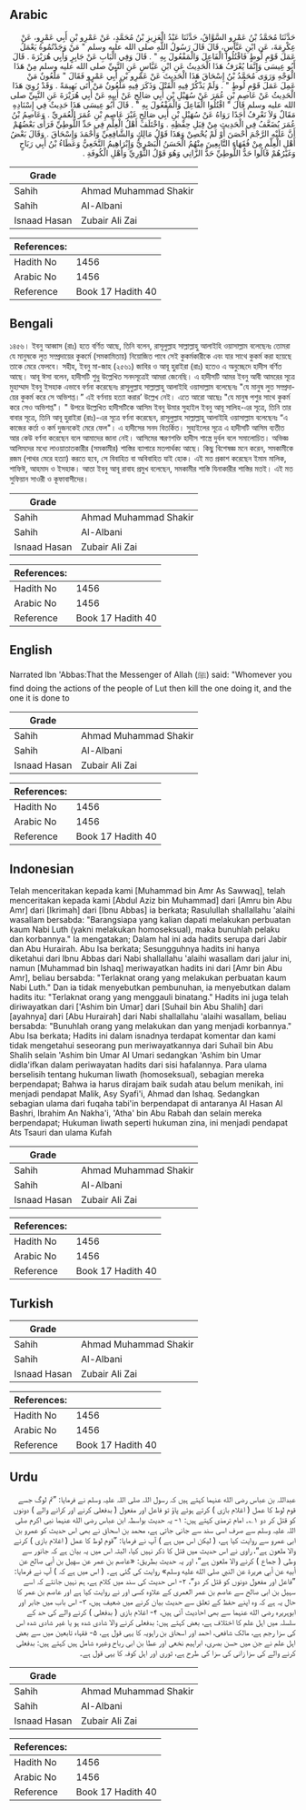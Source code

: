 ## Arabic


<div dir="rtl" lang="ar" style={{fontSize:'larger',backgroundColor:'#f8f9fa',padding:20}}>
حَدَّثَنَا مُحَمَّدُ بْنُ عَمْرٍو السَّوَّاقُ، حَدَّثَنَا عَبْدُ الْعَزِيزِ بْنُ مُحَمَّدٍ، عَنْ عَمْرِو بْنِ أَبِي عَمْرٍو، عَنْ عِكْرِمَةَ، عَنِ ابْنِ عَبَّاسٍ، قَالَ قَالَ رَسُولُ اللَّهِ صلى الله عليه وسلم ‏"‏ مَنْ وَجَدْتُمُوهُ يَعْمَلُ عَمَلَ قَوْمِ لُوطٍ فَاقْتُلُوا الْفَاعِلَ وَالْمَفْعُولَ بِهِ ‏"‏ ‏.‏ قَالَ وَفِي الْبَابِ عَنْ جَابِرٍ وَأَبِي هُرَيْرَةَ ‏.‏ قَالَ أَبُو عِيسَى وَإِنَّمَا يُعْرَفُ هَذَا الْحَدِيثُ عَنِ ابْنِ عَبَّاسٍ عَنِ النَّبِيِّ صلى الله عليه وسلم مِنْ هَذَا الْوَجْهِ وَرَوَى مُحَمَّدُ بْنُ إِسْحَاقَ هَذَا الْحَدِيثَ عَنْ عَمْرِو بْنِ أَبِي عَمْرٍو فَقَالَ ‏"‏ مَلْعُونٌ مَنْ عَمِلَ عَمَلَ قَوْمِ لُوطٍ ‏"‏ ‏.‏ وَلَمْ يَذْكُرْ فِيهِ الْقَتْلَ وَذَكَرَ فِيهِ مَلْعُونٌ مَنْ أَتَى بَهِيمَةً ‏.‏ وَقَدْ رُوِيَ هَذَا الْحَدِيثُ عَنْ عَاصِمِ بْنِ عُمَرَ عَنْ سُهَيْلِ بْنِ أَبِي صَالِحٍ عَنْ أَبِيهِ عَنْ أَبِي هُرَيْرَةَ عَنِ النَّبِيِّ صلى الله عليه وسلم قَالَ ‏"‏ اقْتُلُوا الْفَاعِلَ وَالْمَفْعُولَ بِهِ ‏"‏ ‏.‏ قَالَ أَبُو عِيسَى هَذَا حَدِيثٌ فِي إِسْنَادِهِ مَقَالٌ وَلاَ نَعْرِفُ أَحَدًا رَوَاهُ عَنْ سُهَيْلِ بْنِ أَبِي صَالِحٍ غَيْرَ عَاصِمِ بْنِ عُمَرَ الْعُمَرِيِّ ‏.‏ وَعَاصِمُ بْنُ عُمَرَ يُضَعَّفُ فِي الْحَدِيثِ مِنْ قِبَلِ حِفْظِهِ ‏.‏ وَاخْتَلَفَ أَهْلُ الْعِلْمِ فِي حَدِّ اللُّوطِيِّ فَرَأَى بَعْضُهُمْ أَنَّ عَلَيْهِ الرَّجْمَ أَحْصَنَ أَوْ لَمْ يُحْصِنْ وَهَذَا قَوْلُ مَالِكٍ وَالشَّافِعِيِّ وَأَحْمَدَ وَإِسْحَاقَ ‏.‏ وَقَالَ بَعْضُ أَهْلِ الْعِلْمِ مِنْ فُقَهَاءِ التَّابِعِينَ مِنْهُمُ الْحَسَنُ الْبَصْرِيُّ وَإِبْرَاهِيمُ النَّخَعِيُّ وَعَطَاءُ بْنُ أَبِي رَبَاحٍ وَغَيْرُهُمْ قَالُوا حَدُّ اللُّوطِيِّ حَدُّ الزَّانِي وَهُوَ قَوْلُ الثَّوْرِيِّ وَأَهْلِ الْكُوفَةِ ‏.‏
</div>
<div style={{backgroundColor:'#f8f9fa',padding:20, marginBottom: 10}}><table> <thead> <tr> <th>Grade</th> <th></th> </tr> </thead> <tbody> <tr><td>Sahih</td><td>Ahmad Muhammad Shakir</td></tr><tr><td>Sahih</td><td>Al-Albani</td></tr><tr><td>Isnaad Hasan</td><td>Zubair Ali Zai</td></tr></tbody></table><table> <thead> <tr> <th>References:</th> <th></th> </tr> </thead> <tbody><tr><td>Hadith No</td><td>1456</td></tr><tr><td>Arabic No</td><td>1456</td></tr><tr><td>Reference</td><td>Book 17 Hadith 40</td></tr></tbody></table></div>

## Bengali


<div dir="ltr" lang="bn" style={{fontSize:'larger',backgroundColor:'#f8f9fa',padding:20}}>
১৪৫৬। ইবনু আব্বাস (রাঃ) হতে বর্ণিত আছে, তিনি বলেন, রাসূলুল্লাহ সাল্লাল্লাহু আলাইহি ওয়াসাল্লাম বলেছেনঃ তোমরা যে মানুষকে লুত সম্প্রদায়ের কুকর্মে (সমকামিতায়) নিয়োজিত পাবে সেই কুকর্মকারীকে এবং যার সাথে কুকর্ম করা হয়েছে তাকে মেরে ফেলবে। সহীহ, ইবনু মা-জাহ (২৫৬১) জাবির ও আবূ হুরাইরা (রাঃ) হতেও এ অনুচ্ছেদে হাদীস বর্ণিত আছে। আবূ ঈসা বলেন, হাদীসটি শুধু উল্লেখিত সনদসূত্রেই আমরা জেনেছি। এ হাদীসটি আমর ইবনু আবী আমরের সূত্রে মুহাম্মাদ ইবনু ইসহাক এভাবে বর্ণনা করেছেনঃ রাসূলুল্লাহ সাল্লাল্লাহু আলাইহি ওয়াসাল্লাম বলেছেনঃ "যে মানুষ লুত সম্প্রদায়ের কুকর্ম করে সে অভিশপ্ত।” এই বর্ণনায় হত্যা করার’ উল্লেখ নেই। এতে আরো আছেঃ "যে মানুষ পশুর সাথে কুকর্ম করে সেও অভিশপ্ত"। " উপরে উল্লেখিত হাদীসটিকে আসিম ইবনু উমার সুহাইল ইবনু আবূ সালিহ-এর সূত্রে, তিনি তার বাবার সূত্রে, তিনি আবূ হুরাইরা (রাঃ)-এর সূত্রে বর্ণনা করেছেন, রাসূলুল্লাহ সাল্লাল্লাহু আলাইহি ওয়াসাল্লাম বলেছেনঃ “এ কাজের কর্তা ও কর্ম দুজনকেই মেরে ফেল"। এ হাদীসের সনদ বিতর্কিত। সুহাইলের সূত্রে এ হাদীসটি আসিম ব্যতীত আর কেউ বর্ণনা করেছেন বলে আমাদের জানা নেই। আসিমের স্মরণশক্তি হাদীস শাস্ত্রে দুর্বল বলে সমালোচিত। অভিজ্ঞ আলিমদের মধ্যে লাওয়াতাতকারীর (সমকামীর) শাস্তির ব্যাপারে মতপার্থক্য আছে। কিছু বিশেষজ্ঞ মনে করেন, সমকামীকে রজম (পাথর মেরে হত্যা) করতে হবে, সে বিবাহিত বা অবিবাহিত যাই হোক। এই মত প্রকাশ করেছেন ইমাম মালিক, শাফিঈ, আহমাদ ও ইসহাক। আতা ইবনু আবূ রাবাহ প্রমুখ বলেছেন, সমকামীর শাস্তি যিনাকারীর শাস্তির মতই। এই মত সুফিয়ান সাওরী ও কূফাবাসীদের।
</div>
<div style={{backgroundColor:'#f8f9fa',padding:20, marginBottom: 10}}><table> <thead> <tr> <th>Grade</th> <th></th> </tr> </thead> <tbody> <tr><td>Sahih</td><td>Ahmad Muhammad Shakir</td></tr><tr><td>Sahih</td><td>Al-Albani</td></tr><tr><td>Isnaad Hasan</td><td>Zubair Ali Zai</td></tr></tbody></table><table> <thead> <tr> <th>References:</th> <th></th> </tr> </thead> <tbody><tr><td>Hadith No</td><td>1456</td></tr><tr><td>Arabic No</td><td>1456</td></tr><tr><td>Reference</td><td>Book 17 Hadith 40</td></tr></tbody></table></div>

## English


<div dir="ltr" lang="en" style={{fontSize:'larger',backgroundColor:'#f8f9fa',padding:20}}>
Narrated Ibn 'Abbas:That the Messenger of Allah (ﷺ) said: "Whomever you find doing the actions of the people of Lut then kill the one doing it, and the one it is done to
</div>
<div style={{backgroundColor:'#f8f9fa',padding:20, marginBottom: 10}}><table> <thead> <tr> <th>Grade</th> <th></th> </tr> </thead> <tbody> <tr><td>Sahih</td><td>Ahmad Muhammad Shakir</td></tr><tr><td>Sahih</td><td>Al-Albani</td></tr><tr><td>Isnaad Hasan</td><td>Zubair Ali Zai</td></tr></tbody></table><table> <thead> <tr> <th>References:</th> <th></th> </tr> </thead> <tbody><tr><td>Hadith No</td><td>1456</td></tr><tr><td>Arabic No</td><td>1456</td></tr><tr><td>Reference</td><td>Book 17 Hadith 40</td></tr></tbody></table></div>

## Indonesian


<div dir="ltr" lang="id" style={{fontSize:'larger',backgroundColor:'#f8f9fa',padding:20}}>
Telah menceritakan kepada kami [Muhammad bin Amr As Sawwaq], telah menceritakan kepada kami [Abdul Aziz bin Muhammad] dari [Amru bin Abu Amr] dari [Ikrimah] dari [Ibnu Abbas] ia berkata; Rasulullah shallallahu 'alaihi wasallam bersabda: "Barangsiapa yang kalian dapati melakukan perbuatan kaum Nabi Luth (yakni melakukan homoseksual), maka bunuhlah pelaku dan korbannya." Ia mengatakan; Dalam hal ini ada hadits serupa dari Jabir dan Abu Hurairah. Abu Isa berkata; Sesungguhnya hadits ini hanya diketahui dari Ibnu Abbas dari Nabi shallallahu 'alaihi wasallam dari jalur ini, namun [Muhammad bin Ishaq] meriwayatkan hadits ini dari [Amr bin Abu Amr], beliau bersabda: "Terlaknat orang yang melakukan perbuatan kaum Nabi Luth." Dan ia tidak menyebutkan pembunuhan, ia menyebutkan dalam hadits itu: "Terlaknat orang yang menggauli binatang." Hadits ini juga telah diriwayatkan dari ['Ashim bin Umar] dari [Suhail bin Abu Shalih] dari [ayahnya] dari [Abu Hurairah] dari Nabi shallallahu 'alaihi wasallam, beliau bersabda: "Bunuhlah orang yang melakukan dan yang menjadi korbannya." Abu Isa berkata; Hadits ini dalam isnadnya terdapat komentar dan kami tidak mengetahui seseorang pun meriwayatkannya dari Suhail bin Abu Shalih selain 'Ashim bin Umar Al Umari sedangkan 'Ashim bin Umar didla'ifkan dalam periwayatan hadits dari sisi hafalannya. Para ulama berselisih tentang hukuman liwath (homoseksual), sebagian mereka berpendapat; Bahwa ia harus dirajam baik sudah atau belum menikah, ini menjadi pendapat Malik, Asy Syafi'i, Ahmad dan Ishaq. Sedangkan sebagian ulama dari fuqaha tabi'in berpendapat di antaranya Al Hasan Al Bashri, Ibrahim An Nakha'i, 'Atha' bin Abu Rabah dan selain mereka berpendapat; Hukuman liwath seperti hukuman zina, ini menjadi pendapat Ats Tsauri dan ulama Kufah
</div>
<div style={{backgroundColor:'#f8f9fa',padding:20, marginBottom: 10}}><table> <thead> <tr> <th>Grade</th> <th></th> </tr> </thead> <tbody> <tr><td>Sahih</td><td>Ahmad Muhammad Shakir</td></tr><tr><td>Sahih</td><td>Al-Albani</td></tr><tr><td>Isnaad Hasan</td><td>Zubair Ali Zai</td></tr></tbody></table><table> <thead> <tr> <th>References:</th> <th></th> </tr> </thead> <tbody><tr><td>Hadith No</td><td>1456</td></tr><tr><td>Arabic No</td><td>1456</td></tr><tr><td>Reference</td><td>Book 17 Hadith 40</td></tr></tbody></table></div>

## Turkish


<div dir="ltr" lang="tr" style={{fontSize:'larger',backgroundColor:'#f8f9fa',padding:20}}>

</div>
<div style={{backgroundColor:'#f8f9fa',padding:20, marginBottom: 10}}><table> <thead> <tr> <th>Grade</th> <th></th> </tr> </thead> <tbody> <tr><td>Sahih</td><td>Ahmad Muhammad Shakir</td></tr><tr><td>Sahih</td><td>Al-Albani</td></tr><tr><td>Isnaad Hasan</td><td>Zubair Ali Zai</td></tr></tbody></table><table> <thead> <tr> <th>References:</th> <th></th> </tr> </thead> <tbody><tr><td>Hadith No</td><td>1456</td></tr><tr><td>Arabic No</td><td>1456</td></tr><tr><td>Reference</td><td>Book 17 Hadith 40</td></tr></tbody></table></div>

## Urdu


<div dir="rtl" lang="ur" style={{fontSize:'larger',backgroundColor:'#f8f9fa',padding:20}}>
عبداللہ بن عباس رضی الله عنہما کہتے ہیں کہ رسول اللہ صلی اللہ علیہ وسلم نے فرمایا: ”تم لوگ جسے قوم لوط کا عمل ( اغلام بازی ) کرتے ہوئے پاؤ تو فاعل اور مفعول ( بدفعلی کرنے اور کرانے والے ) دونوں کو قتل کر دو ۱؎۔ امام ترمذی کہتے ہیں: ۱- یہ حدیث بواسطہ ابن عباس رضی الله عنہما نبی اکرم صلی اللہ علیہ وسلم سے صرف اسی سند سے جانی جاتی ہے، محمد بن اسحاق نے بھی اس حدیث کو عمرو بن ابی عمرو سے روایت کیا ہے، ( لیکن اس میں ہے ) آپ نے فرمایا: ”قوم لوط کا عمل ( اغلام بازی ) کرنے والا ملعون ہے“، راوی نے اس حدیث میں قتل کا ذکر نہیں کیا، البتہ اس میں یہ بیان ہے کہ جانور سے وطی ( جماع ) کرنے والا ملعون ہے“، اور یہ حدیث بطریق: «عاصم بن عمر عن سهيل بن أبي صالح عن أبيه عن أبي هريرة عن النبي صلى الله عليه وسلم» روایت کی گئی ہے۔ ( اس میں ہے کہ ) آپ نے فرمایا: ”فاعل اور مفعول دونوں کو قتل کر دو“، ۲- اس حدیث کی سند میں کلام ہے، ہم نہیں جانتے کہ اسے سہیل بن ابی صالح سے عاصم بن عمر العمری کے علاوہ کسی اور نے روایت کیا ہے اور عاصم بن عمر کا حال یہ ہے کہ وہ اپنے حفظ کے تعلق سے حدیث بیان کرنے میں ضعیف ہیں، ۳- اس باب میں جابر اور ابوہریرہ رضی الله عنہما سے بھی احادیث آئی ہیں، ۴- اغلام بازی ( بدفعلی ) کرنے والے کی حد کے سلسلہ میں اہل علم کا اختلاف ہے، بعض کہتے ہیں: بدفعلی کرنے والا شادی شدہ ہو یا غیر شادی شدہ اس کی سزا رجم ہے، مالک شافعی، احمد اور اسحاق بن راہویہ کا یہی قول ہے، ۵- فقہاء تابعین میں سے بعض اہل علم نے جن میں حسن بصری، ابراہیم نخعی اور عطا بن ابی رباح وغیرہ شامل ہیں کہتے ہیں: بدفعلی کرنے والے کی سزا زانی کی سزا کی طرح ہے، ثوری اور اہل کوفہ کا یہی قول ہے۔
</div>
<div style={{backgroundColor:'#f8f9fa',padding:20, marginBottom: 10}}><table> <thead> <tr> <th>Grade</th> <th></th> </tr> </thead> <tbody> <tr><td>Sahih</td><td>Ahmad Muhammad Shakir</td></tr><tr><td>Sahih</td><td>Al-Albani</td></tr><tr><td>Isnaad Hasan</td><td>Zubair Ali Zai</td></tr></tbody></table><table> <thead> <tr> <th>References:</th> <th></th> </tr> </thead> <tbody><tr><td>Hadith No</td><td>1456</td></tr><tr><td>Arabic No</td><td>1456</td></tr><tr><td>Reference</td><td>Book 17 Hadith 40</td></tr></tbody></table></div>